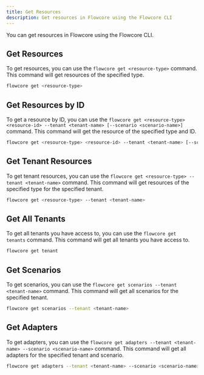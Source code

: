 ```yaml
---
title: Get Resources
description: Get resources in Flowcore using the Flowcore CLI
---
```


You can get resources in Flowcore using the Flowcore CLI.

## Get Resources

To get resources, you can use the `flowcore get <resource-type>` command. This command will get resources of the specified type.

```sh
flowcore get <resource-type>
```

## Get Resources by ID

To get a resource by ID, you can use the `flowcore get <resource-type> <resource-id> --tenant <tenant-name> [--scenario <scenario-name>]` command. This command will get the resource of the specified type and ID.

```sh
flowcore get <resource-type> <resource-id> --tenant <tenant-name> [--scenario <scenario-name>]
```

## Get Tenant Resources

To get tenant resources, you can use the `flowcore get <resource-type> --tenant <tenant-name>` command. This command will get resources of the specified type for the specified tenant.

```sh
flowcore get <resource-type> --tenant <tenant-name>
```

## Get All Tenants

To get all tenants you have access to, you can use the `flowcore get tenants` command. This command will get all tenants you have access to.

```sh
flowcore get tenant
```

## Get Scenarios

To get scenarios, you can use the `flowcore get scenarios --tenant <tenant-name>` command. This command will get all scenarios for the specified tenant.

```sh
flowcore get scenarios --tenant <tenant-name>
```

## Get Adapters

To get adapters, you can use the `flowcore get adapters --tenant <tenant-name> --scenario <scenario-name>` command. This command will get all adapters for the specified tenant and scenario.

```sh
flowcore get adapters --tenant <tenant-name> --scenario <scenario-name>
```
